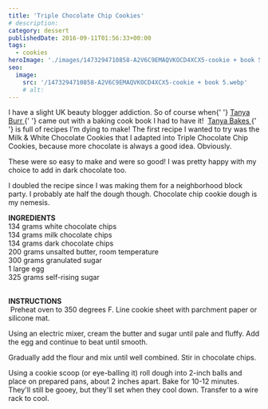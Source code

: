 ```yaml
---
title: 'Triple Chocolate Chip Cookies'
# description:
category: dessert
publishedDate: 2016-09-11T01:56:33+00:00
tags:
  - cookies
heroImage: './images/1473294710858-A2V6C9EMAQVKOCD4XCX5-cookie + book 5.webp'
seo:
  image:
    src: '/1473294710858-A2V6C9EMAQVKOCD4XCX5-cookie + book 5.webp'
    # alt:
---
```



<div class="sqs-html-content">
	<p>
		I have a slight UK beauty blogger addiction. So of course when{' '}
		<a target="_blank" href="http://www.tanyaburr.co.uk">
			Tanya Burr
		</a>{' '}
		came out with a baking cook book I had to have it! 
		<a
			target="_blank"
			href="https://smile.amazon.com/Tanya-Bakes-Burr-ebook/dp/1405927208/ref=sr_1_1?ie=UTF8&amp;qid=1473292021&amp;sr=8-1&amp;keywords=tanya+bakes"
		>
			Tanya Bakes
		</a>{' '}
		is full of recipes I'm dying to make! The first recipe I wanted to try was
		the Milk &amp; White Chocolate Cookies that I adapted into Triple Chocolate
		Chip Cookies, because more chocolate is always a good idea. Obviously.
	</p>
</div>
<div
	class="image-block-outer-wrapper layout-caption-below design-layout-inline"
	data-test="image-block-inline-outer-wrapper"
>
	<figure class="sqs-block-image-figure intrinsic">
		<div
			class="image-block-wrapper"
			data-animation-role="image"
			data-animation-override=""
		>
			<div class="sqs-image-shape-container-element has-aspect-ratio">
				<Picture
					src={ContentImage1}
					alt="triple chocolate chip cookies | sarah makes stuff"
				></Picture>
			</div>
		</div>
	</figure>
</div>
<div class="sqs-html-content">
	<p>
		These were so easy to make and were so good! I was pretty happy with my
		choice to add in dark chocolate too. 
	</p>
</div>
<div
	class="image-block-outer-wrapper layout-caption-hidden design-layout-inline"
	data-test="image-block-inline-outer-wrapper"
>
	<figure class="sqs-block-image-figure intrinsic">
		<div
			class="image-block-wrapper"
			data-animation-role="image"
			data-animation-override=""
		>
			<div class="sqs-image-shape-container-element has-aspect-ratio">
				<Picture
					src={ContentImage2}
					alt="triple chocolate chip cookies | sarah makes stuff"
				></Picture>
			</div>
		</div>
	</figure>
</div>
<div class="sqs-html-content">
	<p>
		I doubled the recipe since I was making them for a neighborhood block party.
		I probably ate half the dough though. Chocolate chip cookie dough is my
		nemesis.  
	</p>
</div>
<div
	class="image-block-outer-wrapper layout-caption-below design-layout-inline"
	data-test="image-block-inline-outer-wrapper"
>
	<figure class="sqs-block-image-figure intrinsic">
		<div
			class="image-block-wrapper"
			data-animation-role="image"
			data-animation-override=""
		>
			<div class="sqs-image-shape-container-element has-aspect-ratio">
				<Picture
					src={ContentImage3}
					alt="triple chocolate chip cookies | sarah makes stuff"
				></Picture>
			</div>
		</div>
	</figure>
</div>
<div
	class="image-block-outer-wrapper layout-caption-below design-layout-inline"
	data-test="image-block-inline-outer-wrapper"
>
	<figure class="sqs-block-image-figure intrinsic">
		<div
			class="image-block-wrapper"
			data-animation-role="image"
			data-animation-override=""
		>
			<div class="sqs-image-shape-container-element has-aspect-ratio">
				<Picture
					src={ContentImage4}
					alt="triple chocolate chip cookies | sarah makes stuff"
				></Picture>
			</div>
		</div>
	</figure>
</div>
<div
	class="image-block-outer-wrapper layout-caption-below design-layout-inline"
	data-test="image-block-inline-outer-wrapper"
>
	<figure class="sqs-block-image-figure intrinsic">
		<div
			class="image-block-wrapper"
			data-animation-role="image"
			data-animation-override=""
		>
			<div class="sqs-image-shape-container-element has-aspect-ratio">
				<Picture
					src={ContentImage5}
					alt="triple chocolate chip cookies | sarah makes stuff"
				></Picture>
			</div>
		</div>
	</figure>
</div>
<div
	class="image-block-outer-wrapper layout-caption-below design-layout-inline"
	data-test="image-block-inline-outer-wrapper"
>
	<figure class="sqs-block-image-figure intrinsic">
		<div
			class="image-block-wrapper"
			data-animation-role="image"
			data-animation-override=""
		>
			<div class="sqs-image-shape-container-element has-aspect-ratio">
				<Picture
					src={ContentImage6}
					alt="triple chocolate chip cookies | sarah makes stuff"
				></Picture>
			</div>
		</div>
	</figure>
</div>
<div class="sqs-html-content">
	<p>
		<strong>INGREDIENTS</strong>
		<br />
		134 grams white chocolate chips
		<br />
		134 grams milk chocolate chips
		<br />
		134 grams dark chocolate chips
		<br />
		200 grams unsalted butter, room temperature
		<br />
		300 grams granulated sugar
		<br />1 large egg
		<br />
		325 grams self-rising sugar
		<br /> 
	</p>
	<p>
		<strong>INSTRUCTIONS</strong>
		<br />
		 Preheat oven to 350 degrees F. Line cookie sheet with parchment paper or
		silicone mat.
	</p>
	<p>
		Using an electric mixer, cream the butter and sugar until pale and fluffy.
		Add the egg and continue to beat until smooth.
	</p>
	<p>
		Gradually add the flour and mix until well combined. Stir in chocolate
		chips. 
	</p>
	<p>
		Using a cookie scoop (or eye-balling it) roll dough into 2-inch balls and
		place on prepared pans, about 2 inches apart. Bake for 10-12 minutes.
		They'll still be gooey, but they'll set when they cool down. Transfer to a
		wire rack to cool.
	</p>
</div>
